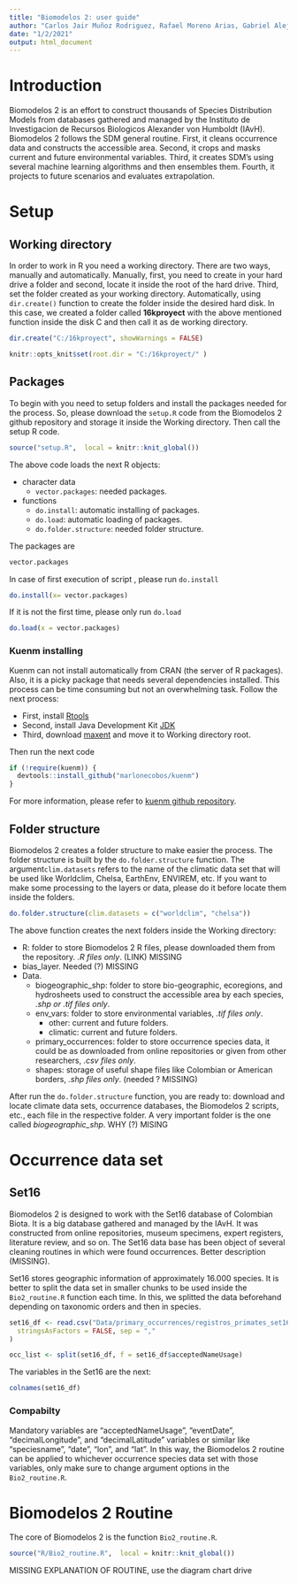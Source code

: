 ```yaml
---
title: "Biomodelos 2: user guide"
author: "Carlos Jair Muñoz Rodriguez, Rafael Moreno Arias, Gabriel Alejandro Perilla Suarez, María Helena Olaya Rodríguez, Cristian Alexander Cruz Rodriguez,  Andrés Felipe Suárez Castro, Luis Hernando Romero Jiménez, Elkin Alexi Noguera Urbano"
date: "1/2/2021"
output: html_document
---
```


# Introduction

Biomodelos 2 is an effort to construct thousands of Species Distribution Models from databases gathered and managed by the Instituto de Investigacion de Recursos Biologicos Alexander von Humboldt (IAvH). Biomodelos 2 follows the SDM general routine. First, it cleans occurrence data and constructs the accessible area. Second, it crops and masks current and future environmental variables. Third, it creates SDM's using several machine learning algorithms and then ensembles them. Fourth, it projects to future scenarios and evaluates extrapolation.


# Setup

## Working directory

In order to work in R you need a working directory. There are two ways, manually and automatically. Manually, first, you need to create in your hard drive a folder and second, locate it inside the root of the hard drive. Third, set the folder created as your working directory. Automatically, using `dir.create()` function to create the folder inside the desired hard disk. In this case, we created a folder called **16kproyect** with the above mentioned function inside the disk C and then call it as de working directory.

```r
dir.create("C:/16kproyect", showWarnings = FALSE)

knitr::opts_knit$set(root.dir = "C:/16kproyect/" )
```

## Packages

To begin with you need to setup folders and install the packages needed for the process. So, please download the `setup.R` code from the Biomodelos 2 github repository and storage it inside the Working directory. Then call the setup R code.

```r
source("setup.R",  local = knitr::knit_global())
```

The above code loads the next R objects:

*   character data
    +   `vector.packages`: needed packages.
*   functions 
    +   `do.install`: automatic installing of packages.
    +   `do.load`: automatic loading of packages.
    +   `do.folder.structure`: needed folder structure.
    
The packages are

```r
vector.packages
```


In case of first execution of script , please run `do.install`

```r
do.install(x= vector.packages)
```

If it is not the first time, please only run `do.load`

```r
do.load(x = vector.packages)
```

### Kuenm installing

Kuenm can not install automatically from CRAN (the server of R packages). Also, it is a picky package that needs several dependencies installed. This process can be time consuming but not an overwhelming task. Follow the next process:

*   First, install [Rtools](https://cran.r-project.org/bin/windows/Rtools/)
*   Second, install Java Development Kit [JDK](https://oracle.com/java/technologies/javase/javase-jdk8-downloads.html)
*   Third, download [maxent](https://biodiversityinformatics.amnh.org/open_source/maxent/) and move it to Working directory root.

Then run the next code

```r
if (!require(kuenm)) {
  devtools::install_github("marlonecobos/kuenm")
}
```

For more information, please refer to [kuenm github repository](https://github.com/marlonecobos/kuenm).

## Folder structure

Biomodelos 2 creates a folder structure to make easier the process. The folder structure is built by the `do.folder.structure` function. The argument`clim.datasets` refers to the name of the climatic data set that will be used like Worldclim, Chelsa, EarthEnv, ENVIREM, etc. If you want to make some processing to the layers or data, please do it before locate them inside the folders.


```r
do.folder.structure(clim.datasets = c("worldclim", "chelsa"))
```

The above function creates the next folders inside the Working directory:

*   R: folder to store Biomodelos 2 R files, please downloaded them from the repository. *.R files only*. (LINK) MISSING
*   bias_layer. Needed (?) MISSING
*   Data.
    +   biogeographic_shp: folder to store bio-geographic, ecoregions, and hydrosheets used to construct the accessible area by each species, *.shp or .tif files only*.
    +   env_vars: folder to store environmental variables, *.tif files only*.
        -   other: current and future folders.
        -   climatic: current and future folders.
    +   primary_occurrences: folder to store occurrence species data, it could be as downloaded from online repositories or given from other researchers, *.csv files only*.
    +   shapes: storage of useful shape files like Colombian or American borders, *.shp files only*. (needed ? MISSING)
    

After run the `do.folder.structure` function, you are ready to: download and locate climate data sets, occurrence databases, the Biomodelos 2 scripts, etc., each file in the respective folder. A very important folder is the one called *biogeographic_shp*. WHY (?) MISING

# Occurrence data set

## Set16

Biomodelos 2 is designed to work with the Set16 database of Colombian Biota. It is a big database gathered and managed by the IAvH. It was constructed from online repositories, museum specimens, expert registers, literature review, and so on. The Set16 data base has been object of several cleaning routines in which were found occurrences. Better description (MISSING).

Set16 stores geographic information of approximately 16.000 species. It is better to split the data set in smaller chunks to be used inside the `Bio2_routine.R` function each time. In this, we splitted the data beforehand depending on taxonomic orders and then in species.


```r
set16_df <- read.csv("Data/primary_occurrences/registros_primates_set16.csv",
  stringsAsFactors = FALSE, sep = ","
)

occ_list <- split(set16_df, f = set16_df$acceptedNameUsage)
```

The variables in the Set16 are the next:

```r
colnames(set16_df)
```

### Compabilty

Mandatory variables are "acceptedNameUsage", "eventDate", "decimalLongitude", and "decimalLatitude" variables or similar like "speciesname", "date", "lon", and "lat". In this way, the Biomodelos 2 routine can be applied to whichever occurrence species data set with those variables, only make sure to change argument options in the `Bio2_routine.R`.


# Biomodelos 2 Routine

The core of Biomodelos 2 is the function `Bio2_routine.R`. 

```r
source("R/Bio2_routine.R",  local = knitr::knit_global())
```

MISSING EXPLANATION OF ROUTINE, use the diagram chart drive